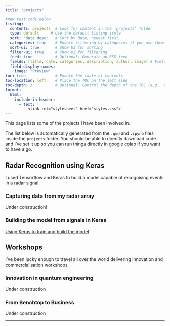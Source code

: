 ```yaml
---
title: "projects"

#new test code below
listing:
  contents: projects  # Look for content in the 'projects' folder
  type: default     # Use the default listing style
  sort: "date desc"   # Sort by date, newest first
  categories: true    # Enable filtering by categories if you use them
  sort-ui: true       # Show UI for sorting
  filter-ui: true     # Show UI for filtering
  feed: true          # Optional: Generate an RSS feed
  fields: [title, date, categories, description, author, image] # Fields to display
  field-display-names:
    image: "Preview"
toc: true             # Enable the table of contents
toc-location: left    # Place the TOC on the left side
toc-depth: 3          # Optional: Control the depth of the TOC (e.g., up to h3)
format:
  html:
    include-in-header:
      - text: |
          <link rel="stylesheet" href="styles.css">
---
```


This page lists some of the projects I have been involved in.

The list below is automatically generated from the `.qmd` and `.ipynb` files inside the `projects` folder. You should be able to directly download code and I've set it up so you can run things directly in google colab if you want to have a go. 


## Radar Recognition using Keras

I used Tensorflow and Keras to build a model capable of recognising events in a radar signal.

### Capturing data from my radar array

Under construction!

### Building the model from signals in Keras

[Using Keras to train and build the model](\projects\Keras_train_and_test_of_radar_signals.html)

## Workshops

I've been lucky enough to travel all over the world delivering innovation and commercialisation workshops

### Innovation in quantum engineering
Under construction

### From Benchtop to Business

Under construction

***
:::{#listing-default}
:::